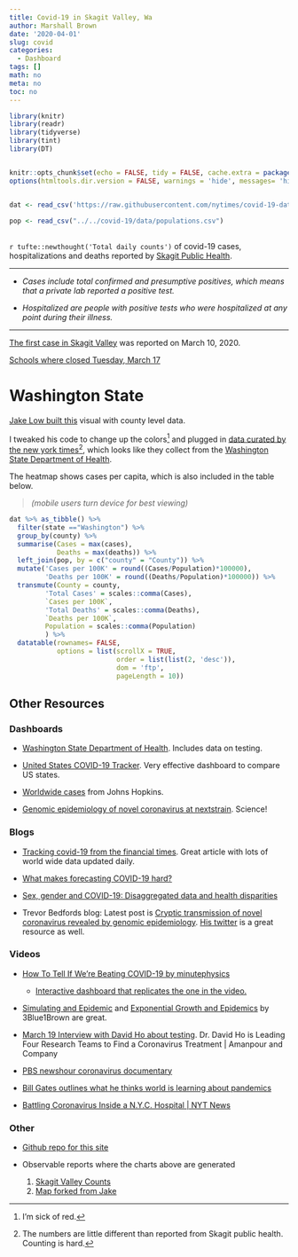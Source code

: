 ```yaml
---
title: Covid-19 in Skagit Valley, Wa
author: Marshall Brown
date: '2020-04-01'
slug: covid
categories:
  - Dashboard
tags: []
math: no
meta: no
toc: no
---
```




```r
library(knitr)
library(readr) 
library(tidyverse)
library(tint)
library(DT)


knitr::opts_chunk$set(echo = FALSE, tidy = FALSE, cache.extra = packageVersion('tufte'))
options(htmltools.dir.version = FALSE, warnings = 'hide', messages= 'hide')


dat <- read_csv('https://raw.githubusercontent.com/nytimes/covid-19-data/master/us-counties.csv')

pop <- read_csv("../../covid-19/data/populations.csv")

```


## 

`r tufte::newthought('Total daily counts')` of covid-19 cases, hospitalizations and deaths reported by [Skagit Public Health](https://www.skagitcounty.net/Departments/HealthDiseases/coronavirus.htm){target="_blank"}. 

---

<div id="skagitCaseChart" style="max-width:700px" ></div>



<div id="SkagitHospitalChart" style="max-width:700px"></div>


<div id="SkagitDeathChart" style="max-width:700px"></div>

 - *Cases include total confirmed and presumptive positives, which means that a private lab reported a positive test.*

 - *Hospitalized are people with positive tests who were hospitalized at any point during their illness.*



--- 

[The first case in Skagit Valley](https://www.goskagit.com/news/skagit-county-s-first-case-of-covid--confirmed/article_772a96af-8ab1-59aa-bb00-2b997d8b4073.html) was reported on March 10, 2020. 

[Schools where closed Tuesday, March 17](https://www.goskagit.com/news/local_news/skagit-county-schools-shutting-down/article_cb1da4b3-5d22-5396-97ad-9cc0907dd032.html)



# Washington State

[Jake Low built this](https://observablehq.com/@jake-low/covid-19-in-washington-state){target="_blank"} visual with county level data. 

I tweaked his code to change up the colors^[I'm sick of red.] and plugged in [ data curated by the new york times](https://github.com/nytimes/covid-19-data)^[The numbers are little different than reported from Skagit public health. Counting is hard.], which looks like they collect from the [Washington State Department of Health](https://www.doh.wa.gov/emergencies/coronavirus){target="_blank"}. 


The heatmap shows cases per capita, which is also included in the table below. 

> _(mobile users turn device for best viewing)_


<div id="chart"></div>

 

```r


dat %>% as_tibble() %>% 
  filter(state =="Washington") %>% 
  group_by(county) %>% 
  summarise(Cases = max(cases), 
            Deaths = max(deaths)) %>% 
  left_join(pop, by = c("county" = "County")) %>% 
  mutate('Cases per 100K' = round((Cases/Population)*100000), 
         'Deaths per 100K' = round((Deaths/Population)*100000)) %>% 
  transmute(County = county, 
         'Total Cases' = scales::comma(Cases), 
         `Cases per 100K`, 
         'Total Deaths' = scales::comma(Deaths), 
         `Deaths per 100K`, 
         Population = scales::comma(Population)
         ) %>% 
  datatable(rownames= FALSE, 
            options = list(scrollX = TRUE,
                           order = list(list(2, 'desc')), 
                           dom = 'ftp', 
                           pageLength = 10))

```


## Other Resources 

### Dashboards 

- [Washington State Department of Health](https://www.doh.wa.gov/emergencies/coronavirus){target="_blank"}. Includes data on testing. 

- [United States COVID-19 Tracker](https://schnerd.github.io/us-covid-dashboard/){target="_blank"}. Very effective dashboard to compare US states. 

- [Worldwide cases](https://gisanddata.maps.arcgis.com/apps/opsdashboard/index.html#/bda7594740fd40299423467b48e9ecf6){target="_blank"} from Johns Hopkins. 

- [Genomic epidemiology of novel coronavirus at nextstrain](https://nextstrain.org/ncov){target="_blank"}. Science! 


### Blogs

 - [Tracking covid-19 from the financial times](https://www.ft.com/coronavirus-latest){target="_blank"}. Great article with lots of world wide data updated daily.  

 - [What makes forecasting COVID-19 hard?](https://robjhyndman.com/hyndsight/forecasting-covid19/){target="_blank"}

 - [Sex, gender and COVID-19: Disaggregated data and health disparities](https://blogs.bmj.com/bmjgh/2020/03/24/sex-gender-and-covid-19-disaggregated-data-and-health-disparities/){target="_blank"}

 - Trevor Bedfords blog: Latest post is [Cryptic transmission of novel coronavirus revealed by genomic epidemiology](https://bedford.io/blog/){target="_blank"}. [His twitter](https://twitter.com/trvrb) is a great resource as well.   
 

### Videos 
 
- [How To Tell If We're Beating COVID-19 by minutephysics](https://www.youtube.com/watch?v=54XLXg4fYsc){target="_blank"}
   - [Interactive dashboard that replicates the one in the video.](https://observablehq.com/@yy/covid-19-confirmed-vs-new-cases){target="_blank"} 

- [Simulating and Epidemic](https://www.youtube.com/channel/UCYO_jab_esuFRV4b17AJtAw){target="_blank"} and [Exponential Growth and Epidemics](https://www.youtube.com/watch?v=Kas0tIxDvrg){target="_blank"} by 3Blue1Brown are great. 
 
- [March 19 Interview with David Ho about testing](https://www.youtube.com/watch?v=2B-rYVWmqoI){target="_blank"}. Dr. David Ho is Leading Four Research Teams to Find a Coronavirus Treatment | Amanpour and Company

- [PBS newshour coronavirus documentary](https://www.pbs.org/newshour/health/watch-live-confronting-coronavirus-a-pbs-newshour-special){target="_blank"}

- [Bill Gates outlines what he thinks world is learning about pandemics](https://www.youtube.com/watch?v=iNLiUN0l7ws){target="_blank"}

- [Battling Coronavirus Inside a N.Y.C. Hospital | NYT News](https://www.youtube.com/watch?v=bE68xVXf8Kw){target="_blank"}

### Other 

 - [Github repo for this site](https://github.com/skagitstats/covid-19){target="_blank"} 

 - Observable reports where the charts above are generated  
    1. [Skagit Valley Counts](https://observablehq.com/@marshallbrown/covid-19-in-washington-state){target="_blank"}
    2. [Map forked from Jake](https://observablehq.com/@marshallbrown/covid-19-in-washington-state/2){target="_blank"} 


<script type="module">

// Load the Observable runtime and inspector.
import {Runtime, Inspector, Library} from "https://cdn.jsdelivr.net/npm/@observablehq/runtime@4/dist/runtime.js";

const runtime = new Runtime(Object.assign(new Library));
const main = runtime.module(notebook, name => {
  if (name === "skagitCaseChart") {
    return new Inspector(document.querySelector("#skagitCaseChart"));
  }
  
 if (name === "SkagitDeathChart") {
    return new Inspector(document.querySelector("#SkagitDeathChart"));
  }
  if(name === "SkagitHospitalChart"){
    return new Inspector(document.querySelector("#SkagitHospitalChart"));
  }
});

// Your notebook, compiled as an ES module.
import notebook from "https://api.observablehq.com/@marshallbrown/covid-19-in-washington-state.js?v=3";


</script>




<script type="module">

// Load the Observable runtime and inspector.
import {Runtime, Inspector, Library} from "https://cdn.jsdelivr.net/npm/@observablehq/runtime@4/dist/runtime.js";
import notebook2 from "https://api.observablehq.com/@marshallbrown/covid-19-in-washington-state/2.js?v=3";

const runtime2 = new Runtime(Object.assign(new Library));
const main2 = runtime2.module(notebook2, name => {
  if (name === "chart") {
    return new Inspector(document.querySelector("#chart"));
  }
  

});

// Your notebook, compiled as an ES module.


</script>



